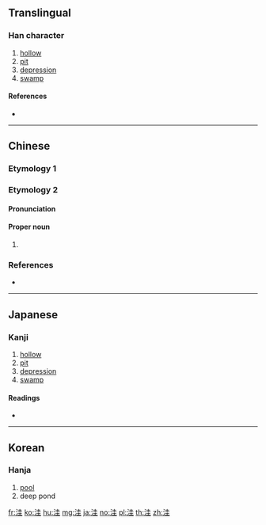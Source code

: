 {{character info/new}}
{{also|窪}}
==Translingual==

===Han character===
{{Han char|rn=85|rad=水|as=06|sn=9|four=34114|canj=EGG|ids=⿰氵圭}}

# [[hollow]]
# [[pit]]
# [[depression]]
# [[swamp]]

====References====
* {{Han ref|kx=0622.200|dkj=17425|dj=1019.010|hdz=31601.070|uh=6D3C|ud=27964|bh=CF71|bd=53105}}

----

==Chinese==

===Etymology 1===
{{zh-see|窪}}

===Etymology 2===
{{zh-forms}}

====Pronunciation====
{{zh-pron
|m=guī
|cat=propn
}}

====Proper noun====
{{zh-proper noun}}

# {{surname|lang=zh}}

===References===
* {{R:twedu|B02075}}

----

==Japanese==

===Kanji===
{{ja-kanji|grade=|rs=水06}}

# [[hollow]]
# [[pit]]
# [[depression]]
# [[swamp]]

====Readings====
* {{ja-readings|on=[[あい]] (ai), [[え]] (e), [[わい]] (wai)|kun=}}

----

==Korean==

===Hanja===
{{ko-hanja|hangeul=와|eumhun=|rv=wa|mr=wa|y=wa}}

# [[pool]]
# deep pond

[[fr:洼]]
[[ko:洼]]
[[hu:洼]]
[[mg:洼]]
[[ja:洼]]
[[no:洼]]
[[pl:洼]]
[[th:洼]]
[[zh:洼]]